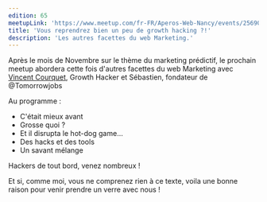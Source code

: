 ```yaml
---
edition: 65
meetupLink: 'https://www.meetup.com/fr-FR/Aperos-Web-Nancy/events/256907510/'
title: 'Vous reprendrez bien un peu de growth hacking ?!'
description: 'Les autres facettes du web Marketing.'
---
```


Après le mois de Novembre sur le thème du marketing prédictif, le prochain meetup abordera cette fois d'autres facettes du web Marketing avec [Vincent Courquet](https://twitter.com/VincentCourquet), Growth Hacker et Sébastien, fondateur de @Tomorrowjobs

Au programme :

-   C'était mieux avant
-   Grosse quoi ?
-   Et il disrupta le hot-dog game...
-   Des hacks et des tools
-   Un savant mélange

Hackers de tout bord, venez nombreux !

Et si, comme moi, vous ne comprenez rien à ce texte, voila une bonne raison pour venir prendre un verre avec nous !
